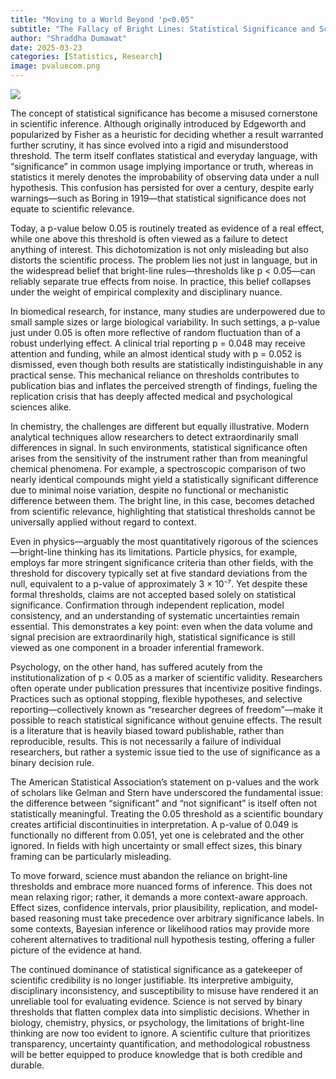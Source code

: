 ```yaml
---
title: "Moving to a World Beyond 'p<0.05"
subtitle: "The Fallacy of Bright Lines: Statistical Significance and Scientific Misjudgment"
author: "Shraddha Dumawat"
date: 2025-03-23
categories: [Statistics, Research]
image: pvaluecom.png
---
```


::: {layout-ncol=2 layout-fill=[1,2]}

![](pvaluecom.png)
:::

The concept of statistical significance has become a misused cornerstone in scientific inference. Although originally introduced by Edgeworth and popularized by Fisher as a heuristic for deciding whether a result warranted further scrutiny, it has since evolved into a rigid and misunderstood threshold. The term itself conflates statistical and everyday language, with "significance" in common usage implying importance or truth, whereas in statistics it merely denotes the improbability of observing data under a null hypothesis. This confusion has persisted for over a century, despite early warnings—such as Boring in 1919—that statistical significance does not equate to scientific relevance.

Today, a p-value below 0.05 is routinely treated as evidence of a real effect, while one above this threshold is often viewed as a failure to detect anything of interest. This dichotomization is not only misleading but also distorts the scientific process. The problem lies not just in language, but in the widespread belief that bright-line rules—thresholds like p < 0.05—can reliably separate true effects from noise. In practice, this belief collapses under the weight of empirical complexity and disciplinary nuance.

In biomedical research, for instance, many studies are underpowered due to small sample sizes or large biological variability. In such settings, a p-value just under 0.05 is often more reflective of random fluctuation than of a robust underlying effect. A clinical trial reporting p = 0.048 may receive attention and funding, while an almost identical study with p = 0.052 is dismissed, even though both results are statistically indistinguishable in any practical sense. This mechanical reliance on thresholds contributes to publication bias and inflates the perceived strength of findings, fueling the replication crisis that has deeply affected medical and psychological sciences alike.

In chemistry, the challenges are different but equally illustrative. Modern analytical techniques allow researchers to detect extraordinarily small differences in signal. In such environments, statistical significance often arises from the sensitivity of the instrument rather than from meaningful chemical phenomena. For example, a spectroscopic comparison of two nearly identical compounds might yield a statistically significant difference due to minimal noise variation, despite no functional or mechanistic difference between them. The bright line, in this case, becomes detached from scientific relevance, highlighting that statistical thresholds cannot be universally applied without regard to context.

Even in physics—arguably the most quantitatively rigorous of the sciences—bright-line thinking has its limitations. Particle physics, for example, employs far more stringent significance criteria than other fields, with the threshold for discovery typically set at five standard deviations from the null, equivalent to a p-value of approximately 3 × 10⁻⁷. Yet despite these formal thresholds, claims are not accepted based solely on statistical significance. Confirmation through independent replication, model consistency, and an understanding of systematic uncertainties remain essential. This demonstrates a key point: even when the data volume and signal precision are extraordinarily high, statistical significance is still viewed as one component in a broader inferential framework.

Psychology, on the other hand, has suffered acutely from the institutionalization of p < 0.05 as a marker of scientific validity. Researchers often operate under publication pressures that incentivize positive findings. Practices such as optional stopping, flexible hypotheses, and selective reporting—collectively known as “researcher degrees of freedom”—make it possible to reach statistical significance without genuine effects. The result is a literature that is heavily biased toward publishable, rather than reproducible, results. This is not necessarily a failure of individual researchers, but rather a systemic issue tied to the use of significance as a binary decision rule.

The American Statistical Association’s statement on p-values and the work of scholars like Gelman and Stern have underscored the fundamental issue: the difference between “significant” and “not significant” is itself often not statistically meaningful. Treating the 0.05 threshold as a scientific boundary creates artificial discontinuities in interpretation. A p-value of 0.049 is functionally no different from 0.051, yet one is celebrated and the other ignored. In fields with high uncertainty or small effect sizes, this binary framing can be particularly misleading.

To move forward, science must abandon the reliance on bright-line thresholds and embrace more nuanced forms of inference. This does not mean relaxing rigor; rather, it demands a more context-aware approach. Effect sizes, confidence intervals, prior plausibility, replication, and model-based reasoning must take precedence over arbitrary significance labels. In some contexts, Bayesian inference or likelihood ratios may provide more coherent alternatives to traditional null hypothesis testing, offering a fuller picture of the evidence at hand.

The continued dominance of statistical significance as a gatekeeper of scientific credibility is no longer justifiable. Its interpretive ambiguity, disciplinary inconsistency, and susceptibility to misuse have rendered it an unreliable tool for evaluating evidence. Science is not served by binary thresholds that flatten complex data into simplistic decisions. Whether in biology, chemistry, physics, or psychology, the limitations of bright-line thinking are now too evident to ignore. A scientific culture that prioritizes transparency, uncertainty quantification, and methodological robustness will be better equipped to produce knowledge that is both credible and durable.